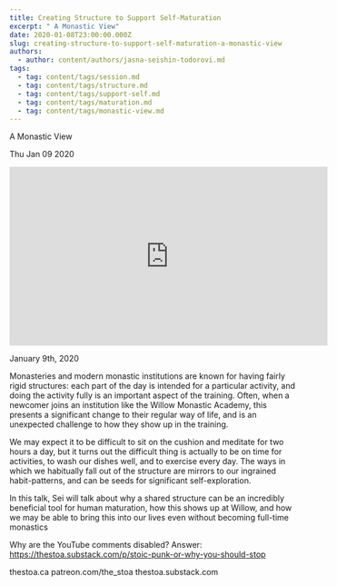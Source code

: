 ```yaml
---
title: Creating Structure to Support Self-Maturation
excerpt: " A Monastic View"
date: 2020-01-08T23:00:00.000Z
slug: creating-structure-to-support-self-maturation-a-monastic-view
authors:
  - author: content/authors/jasna-seishin-todorovi.md
tags:
  - tag: content/tags/session.md
  - tag: content/tags/structure.md
  - tag: content/tags/support-self.md
  - tag: content/tags/maturation.md
  - tag: content/tags/monastic-view.md
---
```




 A Monastic View

Thu Jan 09 2020

<iframe width="560" height="315" src="https://www.youtube.com/embed/IkBGj284Fdo" title="Creating Structure to Support Self-Maturation: A Monastic View w/ Jasna Seishin Todorović" frameborder="0" allow="accelerometer; autoplay; clipboard-write; encrypted-media; gyroscope; picture-in-picture" allowfullscreen ></iframe>

January 9th, 2020

Monasteries and modern monastic institutions are known for having fairly rigid structures: each part of the day is intended for a particular activity, and doing the activity fully is an important aspect of the training. Often, when a newcomer joins an institution like the Willow Monastic Academy, this presents a significant change to their regular way of life, and is an unexpected challenge to how they show up in the training.

We may expect it to be difficult to sit on the cushion and meditate for two hours a day, but it turns out the difficult thing is actually to be on time for activities, to wash our dishes well, and to exercise every day. The ways in which we habitually fall out of the structure are mirrors to our ingrained habit-patterns, and can be seeds for significant self-exploration.

In this talk, Sei will talk about why a shared structure can be an incredibly beneficial tool for human maturation, how this shows up at Willow, and how we may be able to bring this into our lives even without becoming full-time monastics

Why are the YouTube comments disabled? Answer: https://thestoa.substack.com/p/stoic-punk-or-why-you-should-stop

thestoa.ca
patreon.com/the_stoa
thestoa.substack.com



